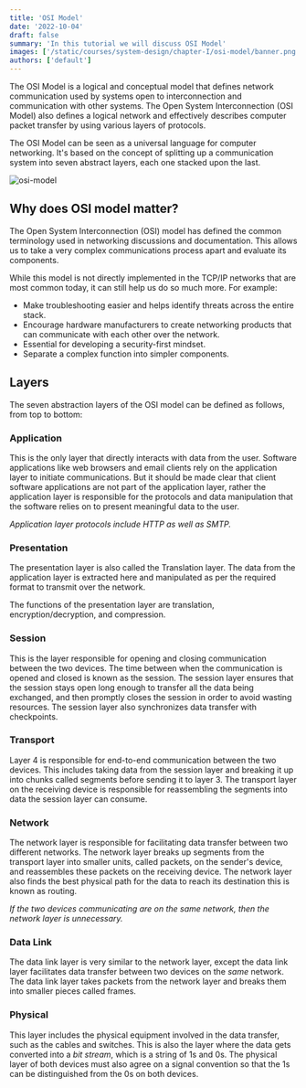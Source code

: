 ```yaml
---
title: 'OSI Model'
date: '2022-10-04'
draft: false
summary: 'In this tutorial we will discuss OSI Model'
images: ['/static/courses/system-design/chapter-I/osi-model/banner.png']
authors: ['default']
---
```


The OSI Model is a logical and conceptual model that defines network communication used by systems open to interconnection and communication with other systems. The Open System Interconnection (OSI Model) also defines a logical network and effectively describes computer packet transfer by using various layers of protocols.

The OSI Model can be seen as a universal language for computer networking. It's based on the concept of splitting up a communication system into seven abstract layers, each one stacked upon the last.

![osi-model](/static/courses/system-design/chapter-I/osi-model/osi-model.png)

## Why does OSI model matter?

The Open System Interconnection (OSI) model has defined the common terminology used in networking discussions and documentation. This allows us to take a very complex communications process apart and evaluate its components.

While this model is not directly implemented in the TCP/IP networks that are most common today, it can still help us do so much more. For example:

- Make troubleshooting easier and helps identify threats across the entire stack.
- Encourage hardware manufacturers to create networking products that can communicate with each other over the network.
- Essential for developing a security-first mindset.
- Separate a complex function into simpler components.

## Layers

The seven abstraction layers of the OSI model can be defined as follows, from top to bottom:

### Application

This is the only layer that directly interacts with data from the user. Software applications like web browsers and email clients rely on the application layer to initiate communications. But it should be made clear that client software applications are not part of the application layer, rather the application layer is responsible for the protocols and data manipulation that the software relies on to present meaningful data to the user.

_Application layer protocols include HTTP as well as SMTP._

### Presentation

The presentation layer is also called the Translation layer. The data from the application layer is extracted here and manipulated as per the required format to transmit over the network.

The functions of the presentation layer are translation, encryption/decryption, and compression.

### Session

This is the layer responsible for opening and closing communication between the two devices. The time between when the communication is opened and closed is known as the session. The session layer ensures that the session stays open long enough to transfer all the data being exchanged, and then promptly closes the session in order to avoid wasting resources. The session layer also synchronizes data transfer with checkpoints.

### Transport

Layer 4 is responsible for end-to-end communication between the two devices. This includes taking data from the session layer and breaking it up into chunks called segments before sending it to layer 3. The transport layer on the receiving device is responsible for reassembling the segments into data the session layer can consume.

### Network

The network layer is responsible for facilitating data transfer between two different networks. The network layer breaks up segments from the transport layer into smaller units, called packets, on the sender's device, and reassembles these packets on the receiving device. The network layer also finds the best physical path for the data to reach its destination this is known as routing.

_If the two devices communicating are on the same network, then the network layer is unnecessary._

### Data Link

The data link layer is very similar to the network layer, except the data link layer facilitates data transfer between two devices on the _same_ network. The data link layer takes packets from the network layer and breaks them into smaller pieces called frames.

### Physical

This layer includes the physical equipment involved in the data transfer, such as the cables and switches. This is also the layer where the data gets converted into a _bit stream_, which is a string of 1s and 0s. The physical layer of both devices must also agree on a signal convention so that the 1s can be distinguished from the 0s on both devices.
